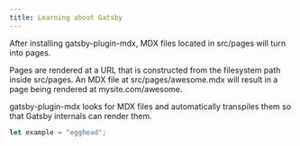 ```yaml
---
title: Learning about Gatsby
---
```


After installing gatsby-plugin-mdx, MDX files located in src/pages will turn into pages.

Pages are rendered at a URL that is constructed from the filesystem path inside src/pages. An MDX file at src/pages/awesome.mdx will result in a page being rendered at mysite.com/awesome.

gatsby-plugin-mdx looks for MDX files and automatically transpiles them so that Gatsby internals can render them.

```js
let example = "egghead";
```
